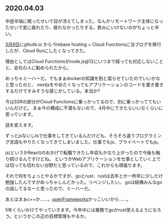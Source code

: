 
## 2020.04.03
中途半端に眠ったせいで目が冴えてしまった。なんかリモートワーク主体になったせいで変に疲れたり、疲れなかったりする。飲みにいけないのがちょっと辛い。

[3月9日](/log#20200309)にgihutb.io から firebase hosting + Cloud Functionsに当ブログを移行したが、Cloud Runにしたくなってきた。

理由としてはCloud Functionsがnode.js@12にいつまで経っても対応しないことと、会社の人に勧められたから。

<TwitterCard id='1245542549298667520'/>

めっちゃミーハーだ。でもまぁdockerの知識を割と腐らせていたのでいいかなと思ったのと、
nextjsをやめたくなってもアプリケーションのコードを書き書きするだけですみそうな感じがしている。本当か?

今はSSRの部分がCloud Functionsに乗っかってるので、別に乗っかっててもいいんだけど。
まぁ今の構成に不満もないので、4月中にできたらいいなくらいに思っています。

話を変えます。

ずっとjsないしtsで仕事をしてきているんだけども、そろそろ違うプログラミング言語もやりたくなってきてしまいました。仕事でもjs、プライベートでもjs。

js(というかReact)のおかげで転職できたし年収もかなり上がったので今後も触り続けるんですけどね。
というかWebアプリケーションを仕事としていく上では切っても切れない分野だと思っているので、これからも頑張ります。

それで何をちょっとやるかですが、goとrust、rustは去年とか一昨年に少しだけ勉強したんですがめっちゃしんどかった。リベンジしたい。
goは結構みんなgoの話してるなーと思ったので、ミーハーだ。

あとはまぁc++か......。[openFrameworks](https://openframeworks.cc/)かっこいいから......。

5年くらいかけてやっていきます。今年中には業務でgoかrust使えるようになろう。というかこの辺の目標管理もやるか。